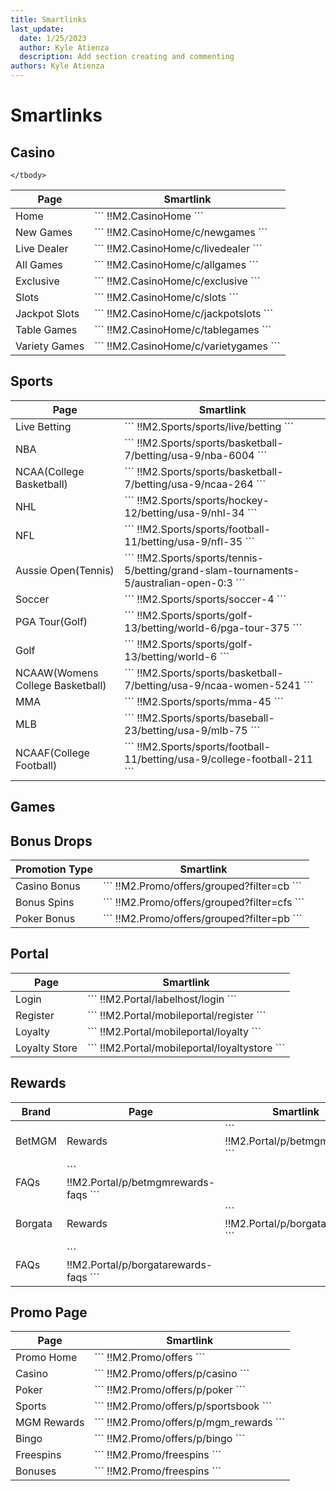 ---
title: Smartlinks
last_update:
  date: 1/25/2023
  author: Kyle Atienza
  description: Add section creating and commenting
authors: Kyle Atienza
---


# Smartlinks

## Casino

<table>
    <thead>
        <tr>
            <th>Page</th>
            <th>Smartlink</th>
        </tr>    
    </thead>
    <tbody>
        <tr>
            <td>Home</td>
            <td>
            ```
            !!M2.CasinoHome
            ```
            </td>
        </tr>
        <tr>
            <td>New Games</td>
            <td>
            ```
            !!M2.CasinoHome/c/newgames
            ```
            </td>
        </tr>
        <tr>
            <td>Live Dealer</td>
            <td>
            ```
            !!M2.CasinoHome/c/livedealer
            ```
            </td>
        </tr>
         <tr>
            <td>All Games</td>
            <td>
            ```
            !!M2.CasinoHome/c/allgames
            ```
            </td>
        </tr>
        <tr>
            <td>Exclusive</td>
            <td>
            ```
            !!M2.CasinoHome/c/exclusive
            ```
            </td>
        </tr>
        <tr>
            <td>Slots</td>
            <td>
            ```
            !!M2.CasinoHome/c/slots
            ```
            </td>
        </tr>
         <tr>
            <td>Jackpot Slots</td>
            <td>
            ```
            !!M2.CasinoHome/c/jackpotslots
            ```
            </td>
        </tr>
        <tr>
            <td>Table Games</td>
            <td>
            ```
            !!M2.CasinoHome/c/tablegames
            ```
            </td>
        </tr>
        <tr>
            <td>Variety Games</td>
            <td>
            ```
            !!M2.CasinoHome/c/varietygames
            ```
            </td>
        </tr>
       
    </tbody>
</table>

## Sports

<table className="max-h-[300px]">
    <thead>
        <tr>
            <th>Page</th>
            <th>Smartlink</th>
        </tr>
    </thead>
    <tbody>
        <tr>
            <td>Live Betting</td>
            <td>
            ```
            !!M2.Sports/sports/live/betting
            ```
            </td>
        </tr>
         <tr>
            <td>NBA</td>
            <td>
            ```
            !!M2.Sports/sports/basketball-7/betting/usa-9/nba-6004
            ```
            </td>
        </tr>
         <tr>
            <td>NCAA(College Basketball)</td>
            <td>
            ```
            !!M2.Sports/sports/basketball-7/betting/usa-9/ncaa-264
            ```
            </td>
        </tr>
         <tr>
            <td>NHL</td>
            <td>
            ```
            !!M2.Sports/sports/hockey-12/betting/usa-9/nhl-34
            ```
            </td>
        </tr>
         <tr>
            <td>NFL</td>
            <td>
            ```
            !!M2.Sports/sports/football-11/betting/usa-9/nfl-35
            ```
            </td>
        </tr>
         <tr>
            <td>Aussie Open(Tennis)</td>
            <td>
            ```
            !!M2.Sports/sports/tennis-5/betting/grand-slam-tournaments-5/australian-open-0:3
            ```
            </td>
        </tr>
         <tr>
            <td>Soccer</td>
            <td>
            ```
            !!M2.Sports/sports/soccer-4
            ```
            </td>
        </tr>
         <tr>
            <td>PGA Tour(Golf)</td>
            <td>
            ```
            !!M2.Sports/sports/golf-13/betting/world-6/pga-tour-375
            ```
            </td>
        </tr>
         <tr>
            <td>Golf</td>
            <td>
            ```
            !!M2.Sports/sports/golf-13/betting/world-6
            ```
            </td>
        </tr>
         <tr>
            <td>NCAAW(Womens College Basketball)</td>
            <td>
            ```
            !!M2.Sports/sports/basketball-7/betting/usa-9/ncaa-women-5241
            ```
            </td>
        </tr>
        <tr>
            <td>MMA</td>
            <td>
            ```
            !!M2.Sports/sports/mma-45
            ```
            </td>
        </tr>
         <tr>
            <td>MLB</td>
            <td>
            ```
            !!M2.Sports/sports/baseball-23/betting/usa-9/mlb-75
            ```
            </td>
        </tr>
         <tr>
            <td>NCAAF(College Football)</td>
            <td>
            ```
            !!M2.Sports/sports/football-11/betting/usa-9/college-football-211
            ```
            </td>
        </tr>
    </tbody>
</table>

## Games
<GameLinks />

## Bonus Drops

<table>
    <thead>
        <tr>
            <th>Promotion Type</th>
            <th>Smartlink</th>
        </tr>
    </thead>
    <tbody>
        <tr>
            <td>Casino Bonus</td>
            <td>
            ```
            !!M2.Promo/offers/grouped?filter=cb
            ```
            </td>
        </tr>
        <tr>
            <td>Bonus Spins</td>
            <td>
            ```
            !!M2.Promo/offers/grouped?filter=cfs
            ```
            </td>
        </tr>
        <tr>
            <td>Poker Bonus</td>
            <td>
            ```
            !!M2.Promo/offers/grouped?filter=pb
            ```
            </td>
        </tr>
    </tbody>
</table>

## Portal

<table>
    <thead>
        <tr>
            <th>Page</th>
            <th>Smartlink</th>
        </tr>    
    </thead>
    <tbody>
        <tr>
            <td>Login</td>
            <td>
            ```
            !!M2.Portal/labelhost/login
            ```
            </td>
        </tr>
        <tr>
            <td>Register</td>
            <td>
            ```
            !!M2.Portal/mobileportal/register
            ```
            </td>
        </tr>
        <tr>
            <td>Loyalty</td>
            <td>
            ```
            !!M2.Portal/mobileportal/loyalty
            ```
            </td>
        </tr>
        <tr>
            <td>Loyalty Store</td>
            <td>
            ```
            !!M2.Portal/mobileportal/loyaltystore
            ```
            </td>
        </tr>
    </tbody>
</table>

## Rewards

<table>
    <thead>
        <tr>
            <th>Brand</th>
            <th>Page</th>
            <th>Smartlink</th>
        </tr>    
    </thead>
    <tbody>
        <tr>
            <td rowSpan={2}>BetMGM</td>
            <td>Rewards</td>
            <td>
            ```
            !!M2.Portal/p/betmgmrewards
            ```
            </td>
        </tr>
        <tr>
            <td>FAQs</td>
            <td>
            ```
            !!M2.Portal/p/betmgmrewards-faqs
            ```
            </td>
        </tr>
        <tr>
            <td rowSpan={2}>Borgata</td>
            <td>Rewards</td>
            <td>
            ```
            !!M2.Portal/p/borgatarewards
            ```
            </td>
        </tr>
        <tr>
            <td>FAQs</td>
            <td>
            ```
            !!M2.Portal/p/borgatarewards-faqs
            ```
            </td>
        </tr>
    </tbody>
</table>

## Promo Page

<table>
    <thead>
        <tr>
            <th>Page</th>
            <th>Smartlink</th>
        </tr>    
    </thead>
    <tbody>
        <tr>
            <td>Promo Home</td>
            <td>
            ```
            !!M2.Promo/offers
            ```
            </td>
        </tr>
        <tr>
            <td>Casino</td>
            <td>
            ```
            !!M2.Promo/offers/p/casino
            ```
            </td>
        </tr>
        <tr>
            <td>Poker</td>
            <td>
            ```
            !!M2.Promo/offers/p/poker
            ```
            </td>
        </tr>
        <tr>
            <td>Sports</td>
            <td>
            ```
            !!M2.Promo/offers/p/sportsbook
            ```
            </td>
        </tr>
        <tr>
            <td>MGM Rewards</td>
            <td>
            ```
            !!M2.Promo/offers/p/mgm_rewards
            ```
            </td>
        </tr>
        <tr>
            <td>Bingo</td>
            <td>
            ```
            !!M2.Promo/offers/p/bingo
            ```
            </td>
        </tr>
        <tr>
            <td>Freespins</td>
            <td>
            ```
            !!M2.Promo/freespins
            ```
            </td>
        </tr>
        <tr>
            <td>Bonuses</td>
            <td>
            ```
            !!M2.Promo/freespins
            ```
            </td>
        </tr>
    </tbody>
</table>
